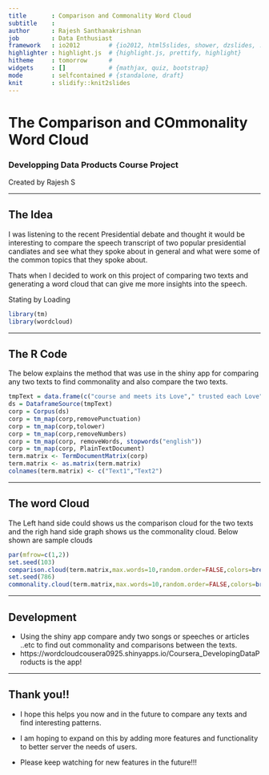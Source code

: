 ```yaml
---
title       : Comparison and Commonality Word Cloud
subtitle    : 
author      : Rajesh Santhanakrishnan 
job         : Data Enthusiast
framework   : io2012        # {io2012, html5slides, shower, dzslides, ...}
highlighter : highlight.js  # {highlight.js, prettify, highlight}
hitheme     : tomorrow      # 
widgets     : []            # {mathjax, quiz, bootstrap}
mode        : selfcontained # {standalone, draft}
knit        : slidify::knit2slides
---
```





# The Comparison and COmmonality Word Cloud
### Developping Data Products Course Project

Created by Rajesh S


---

## The Idea

I was listening to the recent Presidential debate and thought it would be interesting to compare the speech transcript of two popular presidential candiates and see what they spoke about in general and what were some of the common topics that they spoke about.

Thats when I decided to work on this project of comparing two texts and generating a word cloud that can give me more insights into the speech.

Stating by Loading 


```r
library(tm)
library(wordcloud)
```


--- 

## The R Code

The below explains the method that was use in the shiny app for comparing any two texts to find commonality and also compare the two texts.

```r

tmpText = data.frame(c("course and meets its Love"," trusted each Love"))
ds = DataframeSource(tmpText)
corp = Corpus(ds)
corp = tm_map(corp,removePunctuation)
corp = tm_map(corp,tolower)
corp = tm_map(corp,removeNumbers)
corp = tm_map(corp, removeWords, stopwords("english"))
corp = tm_map(corp, PlainTextDocument)
term.matrix <- TermDocumentMatrix(corp)
term.matrix <- as.matrix(term.matrix)
colnames(term.matrix) <- c("Text1","Text2")

```

--- 

## The word Cloud

The Left hand side could shows us the comparison cloud for the two texts and the righ hand side graph shows us the commonality cloud. Below shown are sample clouds

```r
par(mfrow=c(1,2))
set.seed(103)
comparison.cloud(term.matrix,max.words=10,random.order=FALSE,colors=brewer.pal(8,"Dark2"))
set.seed(786)
commonality.cloud(term.matrix,max.words=10,random.order=FALSE,colors=brewer.pal(8,"Dark2"))
```

--- 

## Development
- Using the shiny app compare andy two songs or speeches or articles ..etc to find out commonality and comparisons between the texts.
- https://wordcloudcousera0925.shinyapps.io/Coursera_DevelopingDataProducts is the app!

--- 

## Thank you!!

- I hope this helps you now and in the future to compare any texts and find interesting patterns.

- I am hoping to expand on this by adding more features and functionality to better server the needs of users.

- Please keep watching for new features in the future!!!




